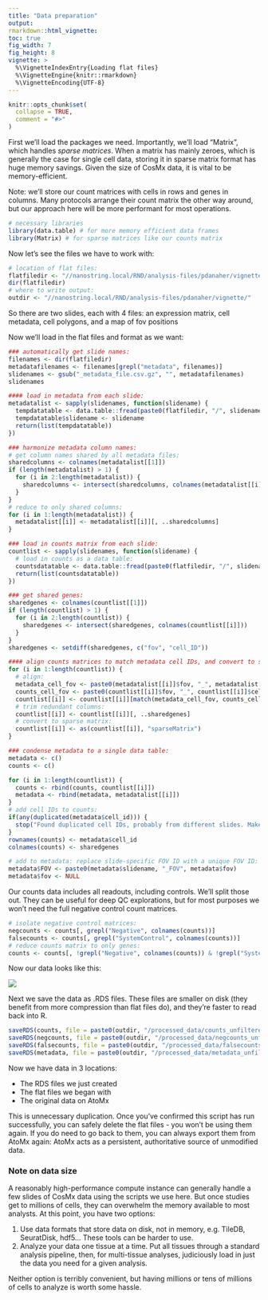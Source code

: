 ```yaml
---
title: "Data preparation"
output: 
rmarkdown::html_vignette: 
toc: true
fig_width: 7 
fig_height: 8 
vignette: >
  %\VignetteIndexEntry{Loading flat files}
  %\VignetteEngine{knitr::rmarkdown}
  %\VignetteEncoding{UTF-8}
---
```

<style>
p.caption {
  font-size: 1.5em;
}
</style>
```r
knitr::opts_chunk$set(
  collapse = TRUE,
  comment = "#>"
)
```


First we'll load the packages we need. 
Importantly, we'll load "Matrix", which handles *sparse matrices*. 
When a matrix has mainly zeroes, which is generally the case for single cell data,
storing it in sparse matrix format has huge memory savings. Given the size of CosMx
data, it is vital to be memory-efficient. 

Note: we'll store our count matrices with cells in rows and genes in columns. 
Many protocols arrange their count matrix the other way around, 
but our approach here will be more performant for most operations. 

```r
# necessary libraries
library(data.table) # for more memory efficient data frames
library(Matrix) # for sparse matrices like our counts matrix
```

Now let's see the files we have to work with:

```r
# location of flat files:
flatfiledir <- "//nanostring.local/RND/analysis-files/pdanaher/vignette/flat files/"
dir(flatfiledir)
# where to write output:
outdir <- "//nanostring.local/RND/analysis-files/pdanaher/vignette/"
```
So there are two slides, each with 4 files: an expression matrix, cell metadata, cell polygons, and a map of fov positions

Now we'll load in the flat files and format as we want:

```r
### automatically get slide names:
filenames <- dir(flatfiledir)
metadatafilenames <- filenames[grepl("metadata", filenames)]
slidenames <- gsub("_metadata_file.csv.gz", "", metadatafilenames)
slidenames

#### load in metadata from each slide:
metadatalist <- sapply(slidenames, function(slidename) {
  tempdatatable <- data.table::fread(paste0(flatfiledir, "/", slidename, "_metadata_file.csv.gz"))
  tempdatatable$slidename <- slidename
  return(list(tempdatatable))
})

### harmonize metadata column names:
# get column names shared by all metadata files:
sharedcolumns <- colnames(metadatalist[[1]])
if (length(metadatalist) > 1) {
  for (i in 2:length(metadatalist)) {
    sharedcolumns <- intersect(sharedcolumns, colnames(metadatalist[[i]]))
  }
}
# reduce to only shared columns:
for (i in 1:length(metadatalist)) {
  metadatalist[[i]] <- metadatalist[[i]][, ..sharedcolumns]
}

### load in counts matrix from each slide:
countlist <- sapply(slidenames, function(slidename) {
  # load in counts as a data table:
  countsdatatable <- data.table::fread(paste0(flatfiledir, "/", slidename, "_exprMat_file.csv.gz"))
  return(list(countsdatatable))
})

### get shared genes:
sharedgenes <- colnames(countlist[[1]])
if (length(countlist) > 1) {
  for (i in 2:length(countlist)) {
    sharedgenes <- intersect(sharedgenes, colnames(countlist[[i]]))
  }
}
sharedgenes <- setdiff(sharedgenes, c("fov", "cell_ID"))

#### align counts matrices to match metadata cell IDs, and convert to sparse matrices:
for (i in 1:length(countlist)) {
  # align:
  metadata_cell_fov <- paste0(metadatalist[[i]]$fov, "_", metadatalist[[i]]$cell_ID)
  counts_cell_fov <- paste0(countlist[[i]]$fov, "_", countlist[[i]]$cell_ID)
  countlist[[i]] <- countlist[[i]][match(metadata_cell_fov, counts_cell_fov), ]
  # trim redundant columns:
  countlist[[i]] <- countlist[[i]][, ..sharedgenes]
  # convert to sparse matrix:
  countlist[[i]] <- as(countlist[[i]], "sparseMatrix")
}

### condense metadata to a single data table:
metadata <- c()
counts <- c()

for (i in 1:length(countlist)) {
  counts <- rbind(counts, countlist[[i]])
  metadata <- rbind(metadata, metadatalist[[i]])
}
# add cell IDs to counts:
if(any(duplicated(metadata$cell_id))) {
  stop("Found duplicated cell IDs, probably from different slides. Make sure they're all unique.")
}
rownames(counts) <- metadata$cell_id
colnames(counts) <- sharedgenes

# add to metadata: replace slide-specific FOV ID with a unique FOV ID:
metadata$FOV <- paste0(metadata$slidename, "_FOV", metadata$fov)
metadata$fov <- NULL

```

Our counts data includes all readouts, including controls. 
We'll split those out. They can be useful for deep QC explorations, but for most purposes we won't need the full negative control count matrices.

```r
# isolate negative control matrices:
negcounts <- counts[, grepl("Negative", colnames(counts))]
falsecounts <- counts[, grepl("SystemControl", colnames(counts))]
# reduce counts matrix to only genes:
counts <- counts[, !grepl("Negative", colnames(counts)) & !grepl("SystemControl", colnames(counts))]
```


Now our data looks like this:

![](img/data1.png)


Next we save the data as .RDS files. These files are smaller on disk (they 
benefit from more compression than flat files do), and they're faster to read
back into R.

```r
saveRDS(counts, file = paste0(outdir, "/processed_data/counts_unfiltered.RDS"))
saveRDS(negcounts, file = paste0(outdir, "/processed_data/negcounts_unfiltered.RDS"))
saveRDS(falsecounts, file = paste0(outdir, "/processed_data/falsecounts_unfiltered.RDS"))
saveRDS(metadata, file = paste0(outdir, "/processed_data/metadata_unfiltered.RDS"))
```

Now we have data in 3 locations:

- The RDS files we just created
- The flat files we began with
- The original data on AtoMx

This is unnecessary duplication. Once you've confirmed this script has run successfully,
you can safely delete the flat files - you won't be using them again. 
If you do need to go back to them, you can always export them from AtoMx again:
AtoMx acts as a persistent, authoritative source of unmodified data.

### Note on data size

A reasonably high-performance compute instance can generally handle a few slides of 
 CosMx data using the scripts we use here. But once studies get to millions of cells, they
 can overwhelm the memory available to most analysts. At this point, you have two options:

1. Use data formats that store data on disk, not in memory, e.g. TileDB, SeuratDisk, hdf5... 
These tools can be harder to use.
2. Analyze your data one tissue at a time. Put all tissues through a standard analysis pipeline, then, for multi-tissue analyses, judiciously load in just the data you need
for a given analysis. 

Neither option is terribly convenient, but having millions or tens of millions of cells 
to analyze is worth some hassle. 


